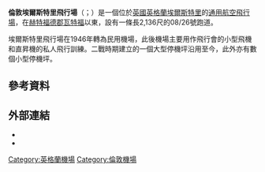 {{Multiple issues|
{{Onesource|time=2020-10-02T08:25:18+00:00}}
{{Refimprove|time=2020-10-02T08:25:18+00:00}}
}}
{{Infobox airport 
| name         = 倫敦埃爾斯特里飛行場
| nativename   = London Elstree Aerodrome
| nativename-a = 
| nativename-r = 
| image        = Elstree Airfield from the air..jpg
| caption      = 
| IATA         =
| ICAO         = EGTR
| type         = 公用
| owner        = Montclare Shipping Co. Ltd
| operator     = Aldenham Aviation LLP
| city-served  = [[埃爾斯特里|埃爾斯特里]]
| location     = [[赫特福德郡|赫特福德郡]][[奥尔登纳姆|奥尔登纳姆]]
| elevation-f  = 332
| coordinates  = {{coord|51|39|21|N|000|19|33|W|type:airport_region:GB-HRT|display=inline,title}}
| pushpin_map            = United Kingdom Hertfordshire
| pushpin_label          = EGTR
| pushpin_map_caption    = 飛行場在赫特福德郡位置
| website      = 
| metric-rwy   = Y
| r1-number    = 08/26
| r1-length-m  = 651
| r1-surface   = [[瀝青|瀝青]]
| stat-year    = 
| stat1-header = 
| stat1-data   = 
| stat2-header = 
| stat2-data   = 
| footnotes = 來源：UK AIP<ref name="aip">{{Cite web|url=http://www.nats-uk.ead-it.com/public/index.php%3Foption=com_content&task=blogcategory&id=63&Itemid=112.html|title=NATS | AIS - Home|accessdate=2021-01-20|archive-date=2012-02-16|archive-url=https://web.archive.org/web/20120216015906/http://www.nats-uk.ead-it.com/public/index.php%3Foption%3Dcom_content%26task%3Dblogcategory%26id%3D63%26Itemid%3D112.html|dead-url=no}}</ref>
}}

'''倫敦埃爾斯特里飛行場'''（{{lang-en|London Elstree Aerodrome}}；{{Airport codes|2=EGTR}}）是一個位於[[英國|英國]][[英格蘭|英格蘭]][[埃爾斯特里|埃爾斯特里]]的[[通用航空|通用航空]][[飛行場|飛行場]]，在[[赫特福德郡|赫特福德郡]][[沃特福德_(赫特福德郡)|瓦特福]]以東{{convert|2.6|NM|lk=in}}，設有一條長2,136尺的08/26號跑道。

埃爾斯特里飛行場在1946年轉為民用機場，此後機場主要用作飛行會的小型飛機和直昇機的私人飛行訓練。二戰時期建立的一個大型停機坪沿用至今，此外亦有數個小型停機坪。

==參考資料==
{{Reflist}}

==外部連結==
*{{Commons category-inline|Elstree Aerodrome}}
*{{official|http://www.londonelstree.com/}}


[[Category:英格蘭機場|Category:英格蘭機場]]
[[Category:倫敦機場|Category:倫敦機場]]